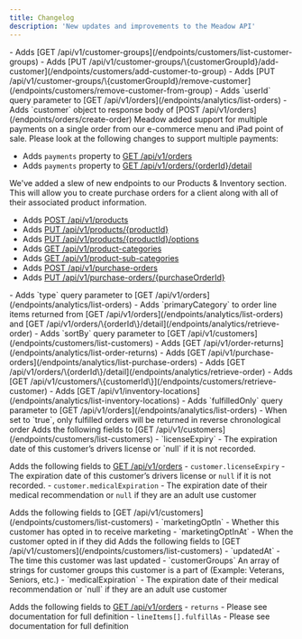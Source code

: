 ```yaml
---
title: Changelog
description: 'New updates and improvements to the Meadow API'
---
```


<Update label="Apr 28, 2025">
  - Adds [GET /api/v1/customer-groups](/endpoints/customers/list-customer-groups)
  - Adds [PUT /api/v1/customer-groups/\{customerGroupId}/add-customer](/endpoints/customers/add-customer-to-group)
  - Adds [PUT /api/v1/customer-groups/\{customerGroupId}/remove-customer](/endpoints/customers/remove-customer-from-group)
</Update>

<Update label="Apr 8, 2025">
  - Adds `userId` query parameter to [GET /api/v1/orders](/endpoints/analytics/list-orders)
  - Adds `customer` object to response body of [POST /api/v1/orders](/endpoints/orders/create-order)
</Update>

<Update label="Jan 13, 2025">
  Meadow added support for multiple payments on a single order from our e-commerce menu and iPad point of sale. Please look at the following changes to support multiple payments:

  - Adds `payments` property to [GET /api/v1/orders](/endpoints/analytics/list-orders)
  - Adds `payments` property to [GET /api/v1/orders/\{orderId}/detail](/endpoints/analytics/retrieve-order)
</Update>

<Update label="Dec 12, 2024">
  We've added a slew of new endpoints to our Products & Inventory section. This will allow you to create purchase orders for a client along with all of their associated product information.

  - Adds [POST /api/v1/products](/endpoints/products/create-product)
  - Adds [PUT /api/v1/products/\{productId\}](/endpoints/products/update-product)
  - Adds [PUT /api/v1/products/\{productId\}/options](/endpoints/products/update-product-options)
  - Adds [GET /api/v1/product-categories](/endpoints/products/list-categories)
  - Adds [GET /api/v1/product-sub-categories](/endpoints/products/list-sub-categories)
  - Adds [POST /api/v1/purchase-orders](/endpoints/products/create-purchase-order)
  - Adds [PUT /api/v1/purchase-orders/\{purchaseOrderId\}](/endpoints/products/update-purchase-order)
</Update>

<Update label="May 30, 2024">
  - Adds `type` query parameter to [GET /api/v1/orders](/endpoints/analytics/list-orders)
</Update>

<Update label="February 20, 2024">
  - Adds `primaryCategory` to order line items returned from [GET /api/v1/orders](/endpoints/analytics/list-orders) and [GET /api/v1/orders/\{orderId\}/detail](/endpoints/analytics/retrieve-order)
</Update>

<Update label="February 2, 2024">
  - Adds `sortBy` query parameter to [GET /api/v1/customers](/endpoints/customers/list-customers)
  - Adds [GET /api/v1/order-returns](/endpoints/analytics/list-order-returns)
</Update>

<Update label="January 24, 2024">
  - Adds [GET /api/v1/purchase-orders](/endpoints/analytics/list-purchase-orders)
</Update>

<Update label="July 28, 2023">
  - Adds [GET /api/v1/orders/\{orderId\}/detail](/endpoints/analytics/retrieve-order)
  - Adds [GET /api/v1/customers/\{customerId\}](/endpoints/customers/retrieve-customer)
  - Adds [GET /api/v1/inventory-locations](/endpoints/analytics/list-inventory-locations)
  - Adds `fulfilledOnly` query parameter to [GET /api/v1/orders](/endpoints/analytics/list-orders)
    - When set to `true`, only fulfilled orders will be returned in reverse chronological order
</Update>

<Update label="June 30, 2023">
  Adds the following fields to [GET /api/v1/customers](/endpoints/customers/list-customers)
    - `licenseExpiry` - The expiration date of this customer’s drivers license or `null` if it is not recorded.

  Adds the following fields to [GET /api/v1/orders](/endpoints/analytics/list-orders)
    - `customer.licenseExpiry` - The expiration date of this customer’s drivers license or `null` if it is not recorded.
    - `customer.medicalExpiration` - The expiration date of their medical recommendation or `null` if they are an adult use customer
</Update>

<Update label="May 24, 2023">
  Adds the following fields to [GET /api/v1/customers](/endpoints/customers/list-customers)
    - `marketingOptIn` - Whether this customer has opted in to receive marketing
    - `marketingOptInAt` - When the customer opted in if they did
</Update>

<Update label="May 12, 2023">
  Adds the following fields to [GET /api/v1/customers](/endpoints/customers/list-customers)
    - `updatedAt` - The time this customer was last updated
    - `customerGroups` An array of strings for customer groups this customer is a part of (Example: Veterans, Seniors, etc.)
    - `medicalExpiration` - The expiration date of their medical recommendation or `null` if they are an adult use customer

  Adds the following fields to [GET /api/v1/orders](/endpoints/analytics/list-orders)
    - `returns` - Please see documentation for full definition
    - `lineItems[].fulfillAs` - Please see documentation for full definition
</Update>
